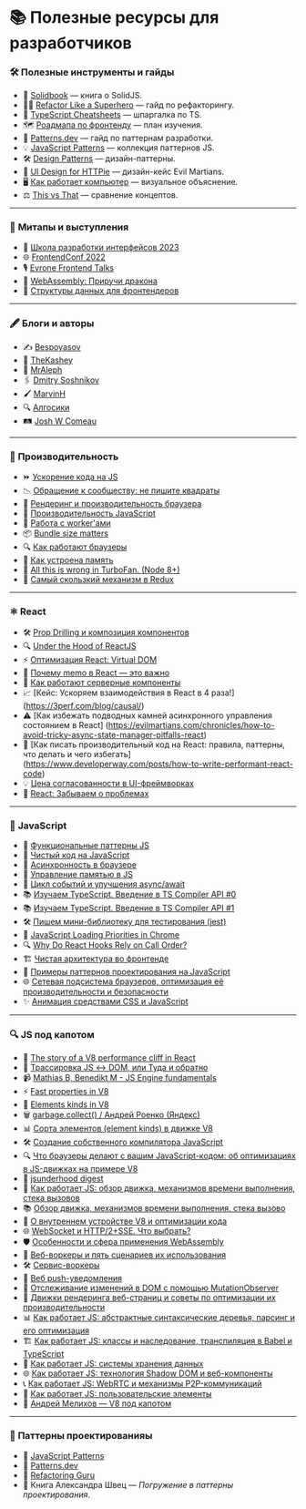 # 📚 Полезные ресурсы для разработчиков

### 🛠️ **Полезные инструменты и гайды**
- 📘 [Solidbook](https://solidbook.vercel.app/) — книга о SolidJS.
- 🦸‍♂️ [Refactor Like a Superhero](https://refactor-like-a-superhero.vercel.app/ru) — гайд по рефакторингу.
- 📜 [TypeScript Cheatsheets](https://www.codecademy.com/learn/learn-typescript/modules/learn-typescript-types/cheatsheet) — шпаргалка по TS.
- 🗺️ [Роадмапа по фронтенду](https://coggle.it/diagram/YbN49uTqIj_C8Mrg/t/javascript-developer/f672049d3a0ae9641d477970ed70f07afd96ae45353992c9ec994579d7e67cd5) — план изучения.
- 🎨 [Patterns.dev](https://www.patterns.dev/) — гайд по паттернам разработки.
- 💡 [JavaScript Patterns](https://javascriptpatterns.vercel.app/patterns) — коллекция паттернов JS.
- 🛠️ [Design Patterns](https://refactoring.guru/ru/design-patterns) — дизайн-паттерны.
- 🌟 [UI Design for HTTPie](https://evilmartians.com/chronicles/ui-design-for-httpie-macos-vibes-for-the-api-testing-client) — дизайн-кейс Evil Martians.
- 🖥️ [Как работает компьютер](https://cpu.land/) — визуальное объяснение.
- ⚖️ [This vs That](https://phuoc.ng/collection/this-vs-that/) — сравнение концептов.

---

### 🎤 **Митапы и выступления**
- 🏫 [Школа разработки интерфейсов 2023](https://www.youtube.com/playlist?list=PL3RW2ymbp1lgxp2aKGVxT12QZE43DSuu-)
- 🌐 [FrontendConf 2022](https://www.youtube.com/playlist?list=PLfbxrJr-t5mnsK-t27pNO3RJNiqffJkNC)
- 🎙️ [Evrone Frontend Talks](https://www.youtube.com/playlist?list=PL6qgEoh5jq7LTKeFPo-NRwGJ_8gTIXkeT)
- 🐉 [WebAssembly: Приручи дракона](https://www.youtube.com/watch?v=s5YihAhAlSM&t=1315s)
- 🔢 [Структуры данных для фронтендеров](https://www.youtube.com/watch?v=DvWjXx2yG4Y)

---

### 🖋️ **Блоги и авторы**
- ✍️ [Bespoyasov](https://bespoyasov.ru/)
- 🌟 [TheKashey](https://dev.to/thekashey)
- 🧠 [MrAleph](https://mrale.ph/)
- 🖇️ [Dmitry Soshnikov](http://dmitrysoshnikov.com/)
- 🖌️ [MarvinH](https://marvinh.dev/)
- 🔍 [Алгосики](https://www.youtube.com/@algoseekee/videos)
- 🛤️ [Josh W Comeau](https://www.joshwcomeau.com/latest/)

---

### 🚀 **Производительность**
- ⏩ [Ускорение кода на JS](https://habr.com/ru/companies/yandex/articles/570914/)
- 📉 [Обращение к сообществу: не пишите квадраты](https://habr.com/ru/articles/590663/)
- 🧪 [Рендеринг и производительность браузера](https://www.youtube.com/watch?v=tbDxm1hiEI4)
- 🔬 [Производительность JavaScript](https://www.youtube.com/watch?v=HPFARivHJRY)
- 🤖 [Работа с worker'ами](https://www.youtube.com/watch?v=-9NavsFidOA)
- 📦 [Bundle size matters](https://dev.to/shreyvijayvargiya/why-our-websites-are-slow-importance-of-bundle-size-1le4)
- 🔍 [Как работают браузеры](https://web.dev/articles/howbrowserswork?hl=ru)
- 🧠 [Как устроена память](https://doka.guide/tools/trivial-memory-model/)
- 🚀 [All this is wrong in TurboFan. (Node 8+)](https://github.com/petkaantonov/bluebird/wiki/Optimization-killers)
- 🎢 [Самый скользкий механизм в Redux](https://www.youtube.com/watch?v=tbfo28Q5eag)



---

### ⚛️ **React**
- 🛠️ [Prop Drilling и композиция компонентов](https://alexsidorenko.com/blog/react-prop-drilling-composition/)
- 🔍 [Under the Hood of ReactJS](https://bogdan-lyashenko.github.io/Under-the-hood-ReactJS/)
- ⚡ [Оптимизация React: Virtual DOM](https://evilmartians.com/chronicles/optimizing-react-virtual-dom-explained)
- 🚀 [Почему memo в React — это важно](https://attardi.org/why-we-memo-all-the-things/)
- 🔄 [Как работают серверные компоненты](https://servercomponents.dev/)
- 📈 [Кейс: Ускоряем взаимодействия в React в 4 раза!] (https://3perf.com/blog/causal/)
- ⚠️  [Как избежать подводных камней асинхронного управления состоянием в React] (https://evilmartians.com/chronicles/how-to-avoid-tricky-async-state-manager-pitfalls-react)
- 🚀 [Как писать производительный код на React: правила, паттерны, что делать и чего избегать] (https://www.developerway.com/posts/how-to-write-performant-react-code)
- 💡 [Цена согласованности в UI-фреймворках](https://dev.to/this-is-learning/the-cost-of-consistency-in-ui-frameworks-4agi)
- 🎥 [React: Забываем о проблемах](https://www.youtube.com/watch?v=hn_L56ypX1A&t=5910s)

---

### 📜 **JavaScript**
- 🎨 [Функциональные паттерны JS](https://habr.com/ru/articles/337880/)
- 🧩 [Чистый код на JavaScript](https://github.com/devSchacht/clean-code-javascript)
- 🔗 [Асинхронность в браузере](https://habr.com/ru/companies/yandex/articles/718084/)
- 💾 [Управление памятью в JS](https://habrahabr.ru/company/ruvds/blog/338150/)
- 🧠 [Цикл событий и улучшения async/await](https://habrahabr.ru/company/ruvds/blog/340508/)
- 📚 [Изучаем TypeScript. Введение в TS Compiler API #0](https://vc.ru/dev/694058-izuchaem-typescript-vvedenie-v-ts-compiler-api-0)
- 📚 [Изучаем TypeScript. Введение в TS Compiler API #1](https://vc.ru/dev/701361-izuchaem-typescript-vvedenie-v-ts-compiler-api-1)
- 🛠️ [Пишем мини-библиотеку для тестирования (jest)](https://www.youtube.com/watch?v=SJeQgSdy6Sk)
- 📖 [JavaScript Loading Priorities in Chrome](https://addyosmani.com/blog/script-priorities/)
- 🔍 [Why Do React Hooks Rely on Call Order?](https://overreacted.io/why-do-hooks-rely-on-call-order/)
- 🏗️ [Чистая архитектура во фронтенде](https://bespoyasov.ru/blog/clean-architecture-on-frontend/)
- 🎨 [Примеры паттернов проектирования на JavaScript](https://github.com/mariaparfenyuk/JavaScript-Design-Patterns)
- 🌐 [Сетевая подсистема браузеров, оптимизация её производительности и безопасности](https://habr.com/company/ruvds/blog/354070/)
- ✨ [Анимация средствами CSS и JavaScript](https://habr.com/company/ruvds/blog/354438/)

---

### 🔍 **JS под капотом**
- 🚀 [The story of a V8 performance cliff in React](https://v8.dev/blog/react-cliff)
- 🔄 [Трассировка JS ↔ DOM, или Туда и обратно](https://habr.com/ru/companies/jugru/articles/351620/)
- 📹 [Mathias B, Benedikt M - JS Engine fundamentals](https://www.youtube.com/watch?v=0I0d8LkDqyc)
- ⚡ [Fast properties in V8](https://v8.dev/blog/fast-properties)
- 🧩 [Elements kinds in V8](https://v8.dev/blog/elements-kinds)
- 🗑️ [garbage.collect() / Андрей Роенко (Яндекс)](https://www.youtube.com/watch?v=tDbRVZqwxn4)
- 📊 [Сорта элементов (element kinds) в движке V8](https://iliazeus.github.io/translations/v8-element-kinds/)
- 🛠️ [Создание собственного компилятора JavaScript](https://habr.com/ru/companies/otus/articles/762366/)
- 🔍 [Что браузеры делают с вашим JavaScript-кодом: об оптимизациях в JS-движках на примере V8](https://habr.com/ru/companies/jugru/articles/301040/)
- 📖 [jsunderhood digest](https://mrale.ph/blog/2015/04/12/jsunderhood.html)
- 🧠 [Как работает JS: обзор движка, механизмов времени выполнения, стека вызовов](https://habr.com/ru/companies/ruvds/articles/337042/)
- 📚 [Обзор движка, механизмов времени выполнения, стека вызово](https://habrahabr.ru/company/ruvds/blog/337042/)
- 🔧 [О внутреннем устройстве V8 и оптимизации кода](https://habrahabr.ru/company/ruvds/blog/337460/)
- 🌐 [WebSocket и HTTP/2+SSE. Что выбрать?](https://habrahabr.ru/company/ruvds/blog/342346/)
- 🛡️ [Особенности и сфера применения WebAssembly](https://habrahabr.ru/company/ruvds/blog/343568/)
- 👷 [Веб-воркеры и пять сценариев их использования](https://habrahabr.ru/company/ruvds/blog/348424/)
- 🛠️ [Сервис-воркеры](https://habrahabr.ru/company/ruvds/blog/349858/)
- 🔔 [Веб push-уведомления](https://habrahabr.ru/company/ruvds/blog/350486/)
- 🔄 [Отслеживание изменений в DOM с помощью MutationObserver](https://habrahabr.ru/company/ruvds/blog/351256/)
- 🚀 [Движки рендеринга веб-страниц и советы по оптимизации их производительности](https://habrahabr.ru/company/ruvds/blog/351802/)
- 📊 [Как работает JS: абстрактные синтаксические деревья, парсинг и его оптимизация](https://habr.com/company/ruvds/blog/415269/)
- 🏗️ [Как работает JS: классы и наследование, транспиляция в Babel и TypeScript](https://habr.com/company/ruvds/blog/415377/)
- 💾 [Как работает JS: системы хранения данных](https://habr.com/company/ruvds/blog/415505/)
- 🌐 [Как работает JS: технология Shadow DOM и веб-компоненты](https://habr.com/company/ruvds/blog/415881/)
- 📞 [Как работает JS: WebRTC и механизмы P2P-коммуникаций](https://habr.com/company/ruvds/blog/416821/)
- 🧩 [Как работает JS: пользовательские элементы](https://habr.com/company/ruvds/blog/419831/)
- 🎥 [Андрей Мелихов — V8 под капотом](https://www.youtube.com/watch?v=SNs61SwZbTI&list=PLOSg1Wt89qQMaQHX9es2_b5-4sMvOVXEI&index=10&t=186s)

---

### 📖 **Паттерны проектирования**ы
- 🔄 [JavaScript Patterns](https://javascriptpatterns.vercel.app/patterns)
- 🧩 [Patterns.dev](https://www.patterns.dev/)
- 📘 [Refactoring Guru](https://refactoring.guru/ru/design-patterns)
- 📖 Книга Александра Швец — *Погружение в паттерны проектирования*.
